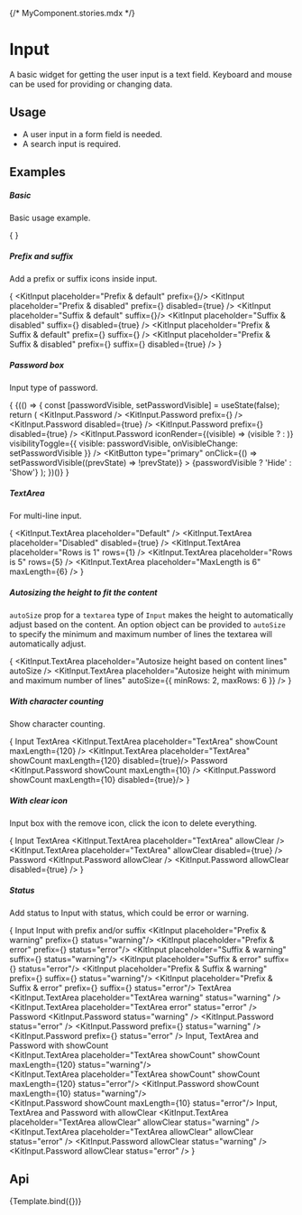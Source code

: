 {/* MyComponent.stories.mdx */}


<Meta
    title="Design System/DataEntry/Input"
    argTypes={InputArgTypes}
/>

<style></style>

# Input

A basic widget for getting the user input is a text field. Keyboard and mouse can be used for providing or changing data.

## Usage

- A user input in a form field is needed.
- A search input is required.

## Examples

##### Basic

Basic usage example.

{
<Canvas withSource="none">
    <Fragment>
        <KitSpace>
            <KitInput placeholder="Default" />
            <KitInput placeholder="Disabled" disabled={true} />
        </KitSpace>
    </Fragment>
</Canvas>
}

##### Prefix and suffix

Add a prefix or suffix icons inside input.

{
<Canvas withSource="none">
    <Fragment>
        <KitSpace>
            <KitSpace direction="vertical" align="start">
                <KitInput placeholder="Prefix & default" prefix={<UserOutlined/>}/>
                <KitInput placeholder="Prefix & disabled" prefix={<UserOutlined/>} disabled={true} />
            </KitSpace>
            <KitSpace direction="vertical">
                <KitInput placeholder="Suffix & default" suffix={<UserOutlined/>}/>
                <KitInput placeholder="Suffix & disabled" suffix={<UserOutlined/>} disabled={true} />
            </KitSpace>
            <KitSpace direction="vertical">
                <KitInput placeholder="Prefix & Suffix & default" prefix={<SearchOutlined/>} suffix={<UserOutlined/>} />
                <KitInput placeholder="Prefix & Suffix & disabled" prefix={<SearchOutlined/>} suffix={<UserOutlined/>} disabled={true} />
            </KitSpace>
        </KitSpace>
    </Fragment>
</Canvas>
}

##### Password box

Input type of password.

{
<Canvas withSource="none">
    {(() => {
        const [passwordVisible, setPasswordVisible] = useState(false);
        return (
            <Fragment>
                <KitSpace direction="vertical">
                    <KitSpace direction="vertical">
                        <KitSpace>
                            <KitInput.Password />
                            <KitInput.Password prefix={<UserOutlined/>} />
                        </KitSpace>
                        <KitSpace>
                            <KitInput.Password disabled={true} />
                            <KitInput.Password prefix={<UserOutlined/>} disabled={true} />
                        </KitSpace>
                    </KitSpace>
                    <KitSpace>
                        <KitInput.Password
                            iconRender={(visible) => (visible ? <EyeTwoTone /> : <EyeInvisibleOutlined />)}
                            visibilityToggle={{ visible: passwordVisible, onVisibleChange: setPasswordVisible }}
                        />
                        <KitButton
                            type="primary"
                            onClick={() => setPasswordVisible((prevState) => !prevState)}
                        >
                            {passwordVisible ? 'Hide' : 'Show'}
                        </KitButton>
                    </KitSpace>
                </KitSpace>
            </Fragment>
        );
    })()}
</Canvas>
}

##### TextArea

For multi-line input.

{
<Canvas withSource="none">
    <Fragment>
        <KitSpace direction="vertical">
            <KitSpace>
                <KitInput.TextArea placeholder="Default" />
                <KitInput.TextArea placeholder="Disabled" disabled={true} />
            </KitSpace>
            <KitDivider />
            <KitSpace align="start">
                <KitInput.TextArea placeholder="Rows is 1" rows={1} />
                <KitInput.TextArea placeholder="Rows is 5" rows={5} />
                <KitInput.TextArea placeholder="MaxLength is 6" maxLength={6} />
            </KitSpace>
        </KitSpace>
    </Fragment>
</Canvas>
}

##### Autosizing the height to fit the content

`autoSize` prop for a `textarea` type of `Input` makes the height to automatically adjust based on the content. An option object can be provided to `autoSize` to specify the minimum and maximum number of lines the textarea will automatically adjust.

{
<Canvas withSource="none">
    <Fragment>
        <KitSpace align="start">
            <KitInput.TextArea placeholder="Autosize height based on content lines" autoSize />
            <KitInput.TextArea placeholder="Autosize height with minimum and maximum number of lines" autoSize={{ minRows: 2, maxRows: 6 }} />
        </KitSpace>
    </Fragment>
</Canvas>
}

##### With character counting

Show character counting.

{
<Canvas withSource="none">
    <Fragment>
        <KitSpace direction="vertical">
            <KitDivider orientation="left">Input</KitDivider>
            <KitSpace align="start">
                <KitInput placeholder="Input" showCount maxLength={20}/>
                <KitInput placeholder="Input" showCount maxLength={20} disabled={true}/>
            </KitSpace>
            <KitDivider orientation="left">TextArea</KitDivider>
            <KitSpace align="start" >
                <KitInput.TextArea placeholder="TextArea" showCount maxLength={120} />
                <KitInput.TextArea placeholder="TextArea" showCount maxLength={120} disabled={true}/>
            </KitSpace>
            <KitDivider orientation="left">Password</KitDivider>
            <KitSpace align="start" >
                <KitInput.Password showCount maxLength={10} />
                <KitInput.Password showCount maxLength={10} disabled={true}/>
            </KitSpace>
        </KitSpace>
    </Fragment>
</Canvas>
}

##### With clear icon

Input box with the remove icon, click the icon to delete everything.

{
<Canvas withSource="none">
    <Fragment>
        <KitSpace direction="vertical">
            <KitDivider orientation="left">Input</KitDivider>
            <KitSpace align="start">
                <KitInput placeholder="Input" allowClear />
                <KitInput placeholder="Input" allowClear disabled={true} />
            </KitSpace>
            <KitDivider orientation="left">TextArea</KitDivider>
            <KitSpace align="start">
                <KitInput.TextArea placeholder="TextArea" allowClear />
                <KitInput.TextArea placeholder="TextArea" allowClear disabled={true} />
            </KitSpace>
            <KitDivider orientation="left">Password</KitDivider>
            <KitSpace align="start">
                <KitInput.Password allowClear />
                <KitInput.Password allowClear disabled={true} />
            </KitSpace>
        </KitSpace>
    </Fragment>
</Canvas>
}

##### Status

Add status to Input with status, which could be error or warning.

{
<Canvas withSource="none">
    <Fragment>
        <KitSpace direction="vertical">
            <KitDivider orientation="left">Input</KitDivider>
            <KitSpace align="start">
                <KitInput placeholder="Input warning" status="warning" />
                <KitInput placeholder="Input error" status="error" />
            </KitSpace>
            <KitDivider orientation="left">Input with prefix and/or suffix</KitDivider>
            <KitSpace>
                <KitSpace direction="vertical">
                    <KitInput placeholder="Prefix & warning" prefix={<UserOutlined/>} status="warning"/>
                    <KitInput placeholder="Prefix & error" prefix={<UserOutlined/>} status="error"/>
                </KitSpace>
                <KitSpace direction="vertical">
                    <KitInput placeholder="Suffix & warning" suffix={<UserOutlined/>} status="warning"/>
                    <KitInput placeholder="Suffix & error" suffix={<UserOutlined/>} status="error"/>
                </KitSpace>
                <KitSpace direction="vertical">
                    <KitInput placeholder="Prefix & Suffix & warning" prefix={<SearchOutlined/>} suffix={<UserOutlined/>} status="warning"/>
                    <KitInput placeholder="Prefix & Suffix & error" prefix={<SearchOutlined/>} suffix={<UserOutlined/>} status="error"/>
                </KitSpace>
            </KitSpace>
            <KitDivider orientation="left">TextArea</KitDivider>
            <KitSpace align="start">
                <KitInput.TextArea placeholder="TextArea warning" status="warning" />
                <KitInput.TextArea placeholder="TextArea error" status="error" />
            </KitSpace>
            <KitDivider orientation="left">Password</KitDivider>
            <KitSpace>
                <KitSpace direction="vertical">
                    <KitInput.Password status="warning" />
                    <KitInput.Password status="error" />
                </KitSpace>
                <KitSpace direction="vertical">
                    <KitInput.Password prefix={<UserOutlined/>} status="warning" />
                    <KitInput.Password prefix={<UserOutlined/>} status="error" />
                </KitSpace>
            </KitSpace>
            <KitDivider orientation="left">Input, TextArea and Password with showCount</KitDivider>
            <KitSpace>
                <KitSpace direction="vertical">
                    <KitInput placeholder="Input showCount" showCount maxLength={20} status="warning"/>
                    <br/>
                    <KitInput placeholder="Input showCount" showCount maxLength={20} status="error"/>
                </KitSpace>
                <KitSpace direction="vertical">
                    <KitInput.TextArea placeholder="TextArea showCount" showCount maxLength={120} status="warning"/>
                    <br/>
                    <KitInput.TextArea placeholder="TextArea showCount" showCount maxLength={120} status="error"/>
                </KitSpace>
                <KitSpace direction="vertical">
                    <KitInput.Password showCount maxLength={10} status="warning"/>
                    <br/>
                    <KitInput.Password showCount maxLength={10} status="error"/>
                </KitSpace>
            </KitSpace>
            <KitDivider orientation="left">Input, TextArea and Password with allowClear</KitDivider>
            <KitSpace>
                <KitSpace direction="vertical">
                    <KitInput placeholder="Input allowClear" allowClear status="warning" />
                    <KitInput placeholder="Input allowClear" allowClear status="error" />
                </KitSpace>
                <KitSpace direction="vertical">
                    <KitInput.TextArea placeholder="TextArea allowClear" allowClear status="warning" />
                    <KitInput.TextArea placeholder="TextArea allowClear" allowClear status="error" />
                </KitSpace>
                <KitSpace direction="vertical">
                    <KitInput.Password allowClear status="warning" />
                    <KitInput.Password allowClear status="error" />
                </KitSpace>
            </KitSpace>
        </KitSpace>
    </Fragment>
</Canvas>
}

## Api

<Canvas>
    <Story name="Input">{Template.bind({})}</Story>
</Canvas>

<Controls story="Input" />